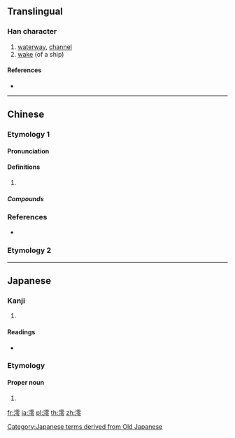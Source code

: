 {{character info/new}}
==Translingual==

===Han character===
{{Han char|rn=85|rad=水|as=13|sn=16|four=31137|canj=EMBI,XEMBI}}

# [[waterway]], [[channel]]
# [[wake]] (of a ship)

====References====
* {{Han ref|kx=0653.110|dkj=18398|dj=1063.110|hdz=31754.120|uh=6FAA|ud=28586|bh=E9FB|bd=59899}}

----

==Chinese==

===Etymology 1===
{{zh-forms}}

====Pronunciation====
{{zh-pron
|m=líng
|c=ling4
|mc=y
|oc=y
|cat=
}}

====Definitions====
{{zh-hanzi}}

# {{rfdef|zh}}

=====Compounds=====
{{zh-der|澪渠}}

===References===
* {{R:twedu|C06468}}

===Etymology 2===
{{zh-see|泠|v}}

----

==Japanese==

===Kanji===
{{ja-kanji|grade=|rs=水13}}

# {{defn|lang=ja|sort=水13}}

====Readings====
* {{ja-readings|on=[[れい]] (rei)|kun=[[みお]] (mio)}}

[[Category:Japanese terms derived from Old Japanese]]

===Etymology===
{{ja-kanjitab|みお|yomi=k}}
{{rfe|ja}}

====Proper noun====
{{ja-pos|proper noun|みお}}

# {{given name|female|lang=ja}}

[[fr:澪]]
[[ja:澪]]
[[pl:澪]]
[[th:澪]]
[[zh:澪]]